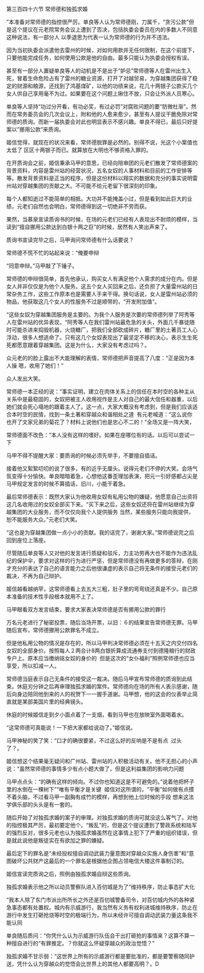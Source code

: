

第三百四十六节 常师德和独孤求婚

”本准备对常师德的指控很严厉。单良等人认为常师德刚，刀属千，“贪污公款”但是这个提议在元老院常务会议上遭到了否决，包括执委会委员在内的多数人不同意这种说法，有一部分人 以季退思为代表一认为常师德的行为并不违法。

因为当初执委会派遣他去雷州的时候，对如何用款并无任何限制，在这个前提下，只要他能完成任务，如何使用公款是他的自由。最多只能认为执委会授权有误。

甚至有一部分人置疑单良等人的动机是不是出于“妒忌”常师德等人在雷州出生入死，冒着生命危险占有了雷州的糖业资源，打开了对越贸易，为穿越集团获得了稳定的财源和粮源，还找到了鸿基煤矿，以他的功绩来说，花几十两银子公款买几个女人供自己享用毫不为过。如果要在这个问题上揪住不放，只会让外派人员寒心。

单良等人坚持“功过分开看，有功必奖，有过必罚”对腐败问题的要“防微杜渐”。然而在常务委员会的几次会议上，附和他的人愈来愈少，甚至有人提议干脆免除对常师德的质询。而新一届执委会对此也明显表示不感兴趣。单良不得已，最后只好提案以”挪用公款”来质询。

姬信觉得，就现在的状况来看，常师德脱罪是必然的。别得不说，光这个小案值也太低了 区区十两银子而已。就算放在大明也不够资格入罪的。

在开质询会之前，姬信秉承马甲的意思，已经向陪审团的元老们散发了常师德案的背景资料，内容是雷州站的经营状况，五名女奴的人事材料和目前的工作安排等等。散发背景资料是正当的程序，但是这份材料以翔实的数据和充分的事实说明雷州站对穿越集团的贡献之大。不可能不给元老留下很深刻的印象。

每个人都知逝过不能简单的相抵。大功并不能掩盖小过，但是看到如此巨大的业绩，元老们自然也会明白，常师德得到这一切绝非不劳而获。

果然，当慕泉宣读质询书的时候，在场的元老们已经有人表现出不耐烦的模样，当读到“擅自挪用公款达到白银十两之巨”的时候，居然有人笑出声来了。

质询书宣读完毕之后，马甲询问常师德有什么话要说？

常师德不慌不忙的站起来说：“俺要申辩

“同意申辩。”马甲敲了下锤子。

常师德的申辩很简单，首先他承认，购买女人有满足他个人需求的成分在内。但是女人并非仅仅是为他个人服务。这五个女人买回来之后，还负担了大量雷州站的日常杂务工作，这些工作原本也是需要人手来干得。换句话说，女人是雷州站必须的物品，他获取这几个女人的性服务不过是顺带的，“开发附加值”。

“这些女奴为穿越集团服务是主要的。为我个人服务是次要的常师德列举了阿秀等人在雷州站的优异表现，“阿秀等人在我们雷州站最危急的关头，外面几千暴徒随时可能杀进来捣毁机器，火烧糖厂，把我们全部砍成碎片，糖厂里的土著员工人心浮动，很多人想逃命了。只有这几个女奴表现出了最坚定不移的决心，表示生生死死都愿意跟着穿越集团。这是为什么，大家没有考虑过吗？。

众元老的的脸上露出不大能理解的表情，常师德把声音提高了八度：“正是因为本人操 嗯，收用了她们！”

众人发出大笑。

常师德一本正经的说：“事实证明，建立在肉体关系上的信任在本时空的各种主从关系中是最稳固的，女奴把被主人收用视作是主人对自己的最大信任和器重，以后她们就会死心塌地的跟着主人了。这一点，大家大概没有考虑到，但是我们应该适合本时空的民情，找到一条土著和穿越众和谐相处之道  有元老喊道：“这么说你也开了文家兄弟的菊花了？材料上说他们也是忠心不二的！”全场又是一阵大笑，

常师德面不改色：“本人没有这样的嗜好。如果在座哪位有的话。以后可以尝试一下

马甲不得不提醒大家：要质询的时候必须先举手，不要擅自插话。

接着他又絮絮叨叨的说了很多，有的近乎无厘头。说得元老们不停的大笑。会场气氛变得十分愉快。单良暗暗着急，心想他这番歪理加表演，把元一引好感都占尖是马甲规定发言的时候不算插话，旧川，小能干着急。

最后常师德表示：既然大家认为他收用女奴有私用公物的嫌疑，他愿意自己出资将这几名收用过的女奴全部买下来。“买下来之后，这些女奴还将在雷州站继续为穿越集团的大业服务，而不仅仅向我个人提供服务 当然，某些服务只能向我提供，恕不能服务大众。”元老们大笑。

“这也是为穿越集团做一点小小的贡献。我的话完了，谢谢大家。”常师德说完之后回到座位上落座。

尽管随后单良等人又对他的发言进行质疑和驳斥，力主功劳再大也不能作为违法乱纪的保护伞，要求对这样的行为进行严惩，但是常师德没有再做更多的答辩，在刚才充分的表达了自己的语言能力之后他很谦虚的表示自己将无条件的接受元老们的裁决，不再为自己辩护。

姬信越看越纳罕，这常师德看上去五大三粗，肚子里的弯弯绕还真是不少。自己原本准备的技术性手段根本就用不上了。

马甲眼看双方发言结束，要求大家表决常师德是否有挪用公款的罪行

万名元老进行了秘密投票，随后当场开票，以旧：６的结果宣告常师德无罪。马甲随后宣布，常师德挪用公款罪名不成立。

但是他私用公物的情况是存在的，所以马甲判决常师德必须在十五天之内交付四名女奴的全部身价。按照每人２两合计8两白银折算成流通券支付到德隆粮行的财政专户上。原本应当缴纳铭女奴的身价的  但是这次的“女仆福利”照例常师德也应当享受，所以扣减一人。

常师德当庭表示自己无条件的接受这一裁决。随后马甲宣布常师德的质询到此结束。休庭刃分钟之后再审理独孤求婚的案件。常师德向在场的所有人表示感谢，随后向身边陪同他到来的人的祝贺下一一握手道谢。马甲想，他的这会的仪表举止简直就是某部美国片里的经典镜头。

休庭的时候姬信走到夕小面点着了一支烟，看到马甲也在放映室外面喝着水。

“这常师德可真能说！一下把大家都给说动了。”姬信说。

马甲神秘的笑了笑：“口才的确很要紧，不过这么好的反响是不是有点  过头了？。

姬信想这个结果毫无疑问和广州站、雷州站的人积极活动有关。他不无担心的小声说：“虽然常师德的事情多少有点小题大做了，但是这利益集团的影响力问题

马甲点点头：“的确有这样的倾向。不过你也知道这是不可避免的。”说着他把杯子里的水倒在一棵树下”“唯有平衡才是关键  姬信对这所谓的，“平衡”如何做有点摸不着头脑，不过看马甲一副胸有成竹的模样，再想到他上位时候的手段 想来这法学俱乐部的头头是有一套的。

随后开始了对独孤求婚的案子的审理。对独孤求婚的质询可就没这么客气了。对他的指控极其严厉，最初要定他个。“叛乱”的，但是这个提议遭到了警政系统和陆军的强烈反对，很多元老也认为独孤求婚虽然在这事情上犯下了严重的组织错误，但是就此说他是叛徒实在有欲加之罪的嫌疑。

最后定下的罪名是“未经投权擅自调动武装力量意图对穿越众实施人身伤害”和“意图破坏公共财产这最后的一个罪名是根据他企图占领电信大楼这件事制订的。

姬信宣读完质询之后，照例由独孤求婚自辩这些质询。

独孤求婚表示他之所以动员警察队进入百仞城是为了“维持秩序，防止事态扩大化

“我本人除了东门市派出所所长之外还是百仞城警备司令，对百仞城内外的各种紧急事态都有处置权。城内有示威游行，我当然有义务有权利进城维持秩序，防止在游行中发生打砸抢烧等时空的极端行为，所以未经许可擅自调动武装力量这条我不能认同

单良随后质问：“你凭什么认为示威游行队伍会干出打砸抢的事情来？这算不算一种擅自进行的“有罪推定。？你就这么怀疑穿越众的政治觉悟？”

独孤求婚不甘示弱：“这世界上所有的示威游行都是要批准的，都是要警察随同护送，凭什么认为穿越众的觉悟会比世界上的其他人都要高明？。D

